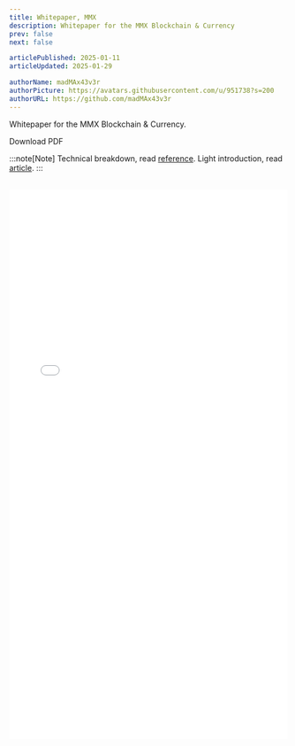 ```yaml
---
title: Whitepaper, MMX
description: Whitepaper for the MMX Blockchain & Currency
prev: false
next: false

articlePublished: 2025-01-11
articleUpdated: 2025-01-29

authorName: madMAx43v3r
authorPicture: https://avatars.githubusercontent.com/u/951738?s=200
authorURL: https://github.com/madMAx43v3r
---
```



Whitepaper for the MMX Blockchain & Currency.

<LinkButton href="/MMX_Whitepaper_290125.pdf" icon="download" iconPlacement="start">
  Download PDF
</LinkButton>

:::note[Note]
Technical breakdown, read [reference](../../../reference/blockchain/). Light introduction, read [article](../../../articles/general/mmx-tldr/).
:::

<br/>
<embed type="application/pdf" src="/MMX_Whitepaper_290125.pdf"  width="100%" height="992px"></embed>
